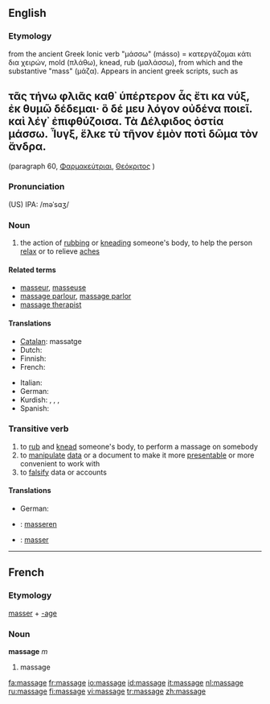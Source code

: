 {{see|Massage}}
==English==

===Etymology===
from the ancient Greek Ionic verb  "μάσσω" (másso) = κατεργάζομαι κάτι δια χειρών, mold (πλάθω), knead, rub (μαλάσσω), from which and the substantive "mass" (μάζα). Appears in ancient greek scripts, such as

== τᾶς τήνω φλιᾶς καθ᾽ ὑπέρτερον ἇς ἔτι κα νύξ, ἐκ θυμῶ δέδεμαι· ὃ δέ μευ λόγον οὐδένα ποιεῖ. καὶ λέγ᾽ ἐπιφθύζοισα. Τὰ Δέλφιδος ὀστία μάσσω. Ἶυγξ, ἕλκε τὺ τῆνον ἐμὸν ποτὶ δῶμα τὸν ἄνδρα. ==


(paragraph 60, [[Φαρμακεύτριαι]], [[Θεόκριτος]] )

===Pronunciation===
(US) IPA: /məˈsɑʒ/

===Noun===
{{wikipedia}}
{{en-noun}}

# the action of [[rub]]bing or [[knead]]ing someone's body, to help the person [[relax]] or to relieve [[ache]]s

====Related terms====
*[[masseur]], [[masseuse]]
*[[massage parlour]], [[massage parlor]]
*[[massage therapist]]

====Translations====
{{top}}
* [[Catalan]]: massatge {{m}}
* Dutch: {{t+|nl|massage|f}}
* Finnish: {{t+|fi|hieronta}}
* French: {{t+|fr|massage|m}}
{{mid}}
* Italian: {{t+|it|massaggio|m}}
* German: {{t+|de|Massage|f}}
* Kurdish: {{t|ku|gemirandin|f}}, {{t|ku|perixandin|f}}, {{t|ku|mistdan|f}}, {{t|ku|masaj|f}}
* Spanish: {{t-|es|masaje|m}}
{{bottom}}

===Transitive verb===
{{rfc-trverb|Transitive verb}}
{{en-verb|massag|ing}}

# to [[rub]] and [[knead]] someone's body, to perform a massage on somebody
# to [[manipulate]] [[data]] or a document to make it more [[presentable]] or more convenient to work with
# to [[falsify]] data or accounts

====Translations====
{{trans-top|to perform a massage on somebody}}
* German: {{t+|de|massieren}}
{{trans-mid}}
{{trans-bottom}}

{{trans-top|to manipulate data or a document}}
{{trans-mid}}
{{trans-bottom}}

{{trans-top|to falsify data or accounts}}
{{trans-mid}}
{{trans-bottom}}

{{checktrans-top}}
*{{ttbc|Dutch}}: [[masseren]]
*{{ttbc|French}}: [[masser]]
{{checktrans-bottom}}

----

==French==

===Etymology===
[[masser]] + [[-age]]

===Noun===
'''massage''' ''m''

# massage

[[fa:massage]]
[[fr:massage]]
[[io:massage]]
[[id:massage]]
[[it:massage]]
[[nl:massage]]
[[ru:massage]]
[[fi:massage]]
[[vi:massage]]
[[tr:massage]]
[[zh:massage]]